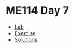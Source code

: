 # ME114 Day 7

* [Lab](ME114_lab7.html)
* [Exercise](ME114_exercise7_LASTNAME_FIRSTNAME.html)
* [Solutions](ME114_solutions7.html)
